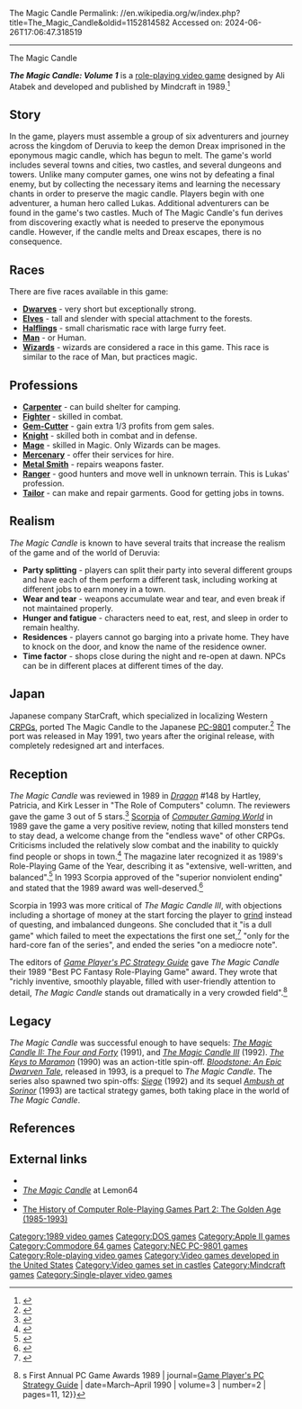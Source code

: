 The Magic Candle
Permalink: //en.wikipedia.org/w/index.php?title=The_Magic_Candle&oldid=1152814582
Accessed on: 2024-06-26T17:06:47.318519



------
The Magic Candle
{{Infobox video game
|title = The Magic Candle
|image = Magic candle cover image.jpg
|developer = [[Mindcraft]]
|publisher = Mindcraft
|released = [[1989 in video gaming|1989]]
|genre = [[Role-playing video game|Role-playing]]
|modes = [[Single-player]]
|platforms = [[Apple II series|Apple II]], [[Commodore 64]], [[DOS]], [[NEC PC-9801|PC-9801]]
}}

'''''The Magic Candle: Volume 1''''' is a [[role-playing video game]] designed by Ali Atabek and developed and published by Mindcraft in 1989.<ref>{{cite web | first=Matt | last=Barton | date=2007-02-23 | work=The History of Computer Role-Playing Games | title=Part 2: The Golden Age (1985-1993) | url=http://www.gamasutra.com/features/20070223b/barton_03.shtml | publisher=[[Gamasutra]] | accessdate=2009-03-26 | url-status=dead | archiveurl=https://web.archive.org/web/20090312012343/http://www.gamasutra.com/features/20070223b/barton_03.shtml | archivedate=2009-03-12}}</ref>

==Story==
In the game, players must assemble a group of six adventurers and journey across the kingdom of Deruvia to keep the demon Dreax imprisoned in the eponymous magic candle, which has begun to melt. The game's world includes several towns and cities, two castles, and several dungeons and towers. Unlike many computer games, one wins not by defeating a final enemy, but by collecting the necessary items and learning the necessary chants in order to preserve the magic candle. Players begin with one adventurer, a human hero called Lukas. Additional adventurers can be found in the game's two castles. Much of The Magic Candle's fun derives from discovering exactly what is needed to preserve the eponymous candle. However, if the candle melts and Dreax escapes, there is no consequence.

==Races==
There are five races available in this game:
* '''[[Dwarf (Germanic mythology)|Dwarves]]''' - very short but exceptionally strong.
* '''[[Elves]]''' - tall and slender with special attachment to the forests.
* '''[[Halflings ]]''' - small charismatic race with large furry feet.
* '''[[Man]]''' - or Human.
* '''[[Magician (fantasy)|Wizards]]''' - wizards are considered a race in this game. This race is similar to the race of Man, but practices magic.

==Professions==
* '''[[Carpenter]]''' - can build shelter for camping.
* '''[[Warrior (character class)|Fighter]]''' - skilled in combat.
* '''[[Gemcutter|Gem-Cutter]]''' - gain extra 1/3 profits from gem sales.
* '''[[Knight]]''' - skilled both in combat and in defense.
* '''[[Magician (fantasy)|Mage]]''' - skilled in Magic. Only Wizards can be mages.
* '''[[Mercenary]]''' - offer their services for hire.
* '''[[Metalsmith|Metal Smith]]''' - repairs weapons faster.
* '''[[Ranger (character class)|Ranger]]''' - good hunters and move well in unknown terrain. This is Lukas' profession.
* '''[[Tailor]]''' - can make and repair garments. Good for getting jobs in towns.

==Realism==
''The Magic Candle'' is known to have several traits that increase the realism of the game and of the world of Deruvia:
* '''Party splitting''' - players can split their party into several different groups and have each of them perform a different task, including working at different jobs to earn money in a town.
* '''Wear and tear''' - weapons accumulate wear and tear, and even break if not maintained properly.
* '''Hunger and fatigue''' - characters need to eat, rest, and sleep in order to remain healthy.
* '''Residences''' - players cannot go barging into a private home. They have to knock on the door, and know the name of the residence owner.
* '''Time factor''' - shops close during the night and re-open at dawn. NPCs can be in different places at different times of the day.

==Japan==
Japanese company StarCraft, which specialized in localizing Western [[CRPG]]s, ported The Magic Candle to the Japanese [[PC-9801]] computer.<ref>{{cite web | date=2014-08-20 | work=Retrospective Interview | title=Toshio Sato on StarCraft Inc., Phantasie IV and Tunnels & Trolls | url=http://www.rpgcodex.net/content.php?id=9577 | publisher=RPG Codex | accessdate=2016-09-13}}</ref> The port was released in May 1991, two years after the original release, with completely redesigned art and interfaces.

==Reception==
''The Magic Candle'' was reviewed in 1989 in ''[[Dragon (magazine)|Dragon]]'' #148 by Hartley, Patricia, and Kirk Lesser in "The Role of Computers" column. The reviewers gave the game 3 out of 5 stars.<ref name="Dragon148">{{cite journal|title=The Role of Computers|last1=Lesser|last2=Lesser|last3=Lesser|first1=Hartley|first2=Patricia|first3=Kirk|journal=Dragon|issue=148|date=August 1989|pages=68–73}}</ref> [[Scorpia (journalist)|Scorpia]] of ''[[Computer Gaming World]]'' in 1989 gave the game a very positive review, noting that killed monsters tend to stay dead, a welcome change from the "endless wave" of other CRPGs. Criticisms included the relatively slow combat and the inability to quickly find people or shops in town.<ref name="scorpia198904">{{cite magazine | url=http://www.cgwmuseum.org/galleries/index.php?year=1989&pub=2&id=58 | title=Keeper of the Flame | magazine=Computer Gaming World | date=April 1989 | accessdate=25 March 2016 | author=Scorpia | pages=28–30 | issue=58}}</ref> The magazine later recognized it as 1989's Role-Playing Game of the Year, describing it as "extensive, well-written, and balanced".<ref name="cgw198910">{{cite magazine | url=http://www.cgwmuseum.org/galleries/index.php?year=1989&pub=2&id=64 | title=Game of the Year Awards | magazine=Computer Gaming World | date=October 1989 | accessdate=25 March 2016 | pages=8, 41}}</ref> In 1993 Scorpia approved of the "superior nonviolent ending" and stated that the 1989 award was well-deserved.<ref name="scorpia199310">{{cite magazine | url=http://www.cgwmuseum.org/galleries/index.php?year=1993&pub=2&id=111 | title=Scorpia's Magic Scroll Of Games | magazine=Computer Gaming World | date=October 1993 | accessdate=25 March 2016 | author=Scorpia | pages=34–50}}</ref>

Scorpia in 1993 was more critical of ''The Magic Candle III'', with objections including a shortage of money at the start forcing the player to [[grinding (video gaming)|grind]] instead of questing, and imbalanced dungeons. She concluded that it "is a dull game" which failed to meet the expectations the first one set,<ref name="scorpia199305">{{cite magazine | url=http://www.cgwmuseum.org/galleries/index.php?year=1993&pub=2&id=106 | title=Scorpia Orckiller Lights Mindcraft's Magic Candle III | magazine=Computer Gaming World | date=May 1993 | accessdate=7 July 2014 | author=Scorpia | pages=32}}</ref> "only for the hard-core fan of the series", and ended the series "on a mediocre note".{{r|scorpia199310}}

The editors of ''[[Game Player's PC Strategy Guide]]'' gave ''The Magic Candle'' their 1989 "Best PC Fantasy Role-Playing Game" award. They wrote that "richly inventive, smoothly playable, filled with user-friendly attention to detail, ''The Magic Candle'' stands out dramatically in a very crowded field".<ref name=gameplayers1989>{{cite journal | title=''Game Player''{{'}}s First Annual PC Game Awards 1989 | journal=[[Game Player's PC Strategy Guide]] | date=March–April 1990 | volume=3 | number=2 | pages=11, 12}}</ref>

==Legacy==
''The Magic Candle'' was successful enough to have sequels: ''[[The Magic Candle II: The Four and Forty]]'' (1991), and ''[[The Magic Candle III]]'' (1992). ''[[The Keys to Maramon]]'' (1990) was an action-title spin-off. ''[[Bloodstone: An Epic Dwarven Tale]]'', released in 1993, is a prequel to ''The Magic Candle''. The series also spawned two spin-offs:  ''[[Siege (video game)|Siege]]'' (1992) and its sequel ''[[Ambush at Sorinor]]'' (1993) are tactical strategy games, both taking place in the world of ''The Magic Candle''.

==References==
{{Reflist}}

==External links==
* {{moby game|id=/magic-candle-volume-1}}
* [https://www.lemon64.com/game/magic-candle ''The Magic Candle''] at Lemon64
* {{Internet Archive game|id=msdos_The_Magic_Candle_3_1992|name=The Magic Candle III}}
* [http://www.gamasutra.com/view/feature/130124/the_history_of_computer_.php?print=1 The History of Computer Role-Playing Games Part 2: The Golden Age (1985-1993)]

{{Magic Candle series}}

{{DEFAULTSORT:Magic Candle 01, The}}
[[Category:1989 video games]]
[[Category:DOS games]]
[[Category:Apple II games]]
[[Category:Commodore 64 games]]
[[Category:NEC PC-9801 games]]
[[Category:Role-playing video games]]
[[Category:Video games developed in the United States]]
[[Category:Video games set in castles]]
[[Category:Mindcraft games]]
[[Category:Single-player video games]]